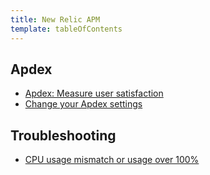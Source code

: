 ```yaml
---
title: New Relic APM
template: tableOfContents
---
```


## Apdex

* [Apdex: Measure user satisfaction](/docs/apm/new-relic-apm/apdex/apdex-measure-user-satisfaction)
* [Change your Apdex settings](/docs/apm/new-relic-apm/apdex/change-your-apdex-settings)

## Troubleshooting

* [CPU usage mismatch or usage over 100%](/docs/apm/new-relic-apm/troubleshooting/cpu-usage-mismatch-or-usage-over-100)
